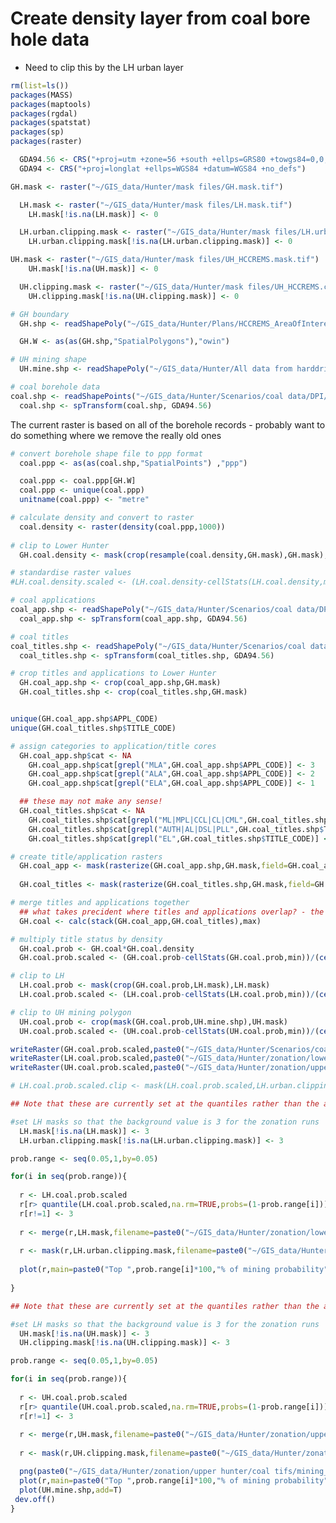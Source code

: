 Create density layer from coal bore hole data
========================================================
* Need to clip this by the LH urban layer

```r
rm(list=ls())
packages(MASS)
packages(maptools)
packages(rgdal)
packages(spatstat)
packages(sp)
packages(raster)

  GDA94.56 <- CRS("+proj=utm +zone=56 +south +ellps=GRS80 +towgs84=0,0,0,0,0,0,0 +units=m +no_defs")
  GDA94 <- CRS("+proj=longlat +ellps=WGS84 +datum=WGS84 +no_defs")

GH.mask <- raster("~/GIS_data/Hunter/mask files/GH.mask.tif")

  LH.mask <- raster("~/GIS_data/Hunter/mask files/LH.mask.tif")
    LH.mask[!is.na(LH.mask)] <- 0

  LH.urban.clipping.mask <- raster("~/GIS_data/Hunter/mask files/LH.urban.clipping.mask.tif")
    LH.urban.clipping.mask[!is.na(LH.urban.clipping.mask)] <- 0

UH.mask <- raster("~/GIS_data/Hunter/mask files/UH_HCCREMS.mask.tif")
    UH.mask[!is.na(UH.mask)] <- 0

  UH.clipping.mask <- raster("~/GIS_data/Hunter/mask files/UH_HCCREMS.clipping.mask.tif")
    UH.clipping.mask[!is.na(UH.clipping.mask)] <- 0

# GH boundary
  GH.shp <- readShapePoly("~/GIS_data/Hunter/Plans/HCCREMS_AreaOfInterest/HCCREMS_AoI_GDAtm.shp", proj4=GDA94.56)

  GH.W <- as(as(GH.shp,"SpatialPolygons"),"owin")

# UH mining shape
  UH.mine.shp <- readShapePoly("~/GIS_data/Hunter/All data from harddrive/From HCCREMS/Boundaries/AoI/Rough_UH_AoIv2.shp")

# coal borehole data
coal.shp <- readShapePoints("~/GIS_data/Hunter/Scenarios/coal data/DPI/coal_borehole.shp", proj4=GDA94)
  coal.shp <- spTransform(coal.shp, GDA94.56)


```

The current raster is based on all of the borehole records - probably want to do something where we remove the really old ones

```r
# convert borehole shape file to ppp format
  coal.ppp <- as(as(coal.shp,"SpatialPoints") ,"ppp")

  coal.ppp <- coal.ppp[GH.W]
  coal.ppp <- unique(coal.ppp)
  unitname(coal.ppp) <- "metre"

# calculate density and convert to raster
  coal.density <- raster(density(coal.ppp,1000))
  
# clip to Lower Hunter
  GH.coal.density <- mask(crop(resample(coal.density,GH.mask),GH.mask),GH.mask)

# standardise raster values
#LH.coal.density.scaled <- (LH.coal.density-cellStats(LH.coal.density,min))/(cellStats(LH.coal.density,max)-cellStats(LH.coal.density,min))

```



```r

# coal applications
coal_app.shp <- readShapePoly("~/GIS_data/Hunter/Scenarios/coal data/DPI/coal_applications.shp", proj4=GDA94)
  coal_app.shp <- spTransform(coal_app.shp, GDA94.56)

# coal titles
coal_titles.shp <- readShapePoly("~/GIS_data/Hunter/Scenarios/coal data/DPI/coal_titles.shp", proj4=GDA94)
  coal_titles.shp <- spTransform(coal_titles.shp, GDA94.56)

# crop titles and applications to Lower Hunter
  GH.coal_app.shp <- crop(coal_app.shp,GH.mask)
  GH.coal_titles.shp <- crop(coal_titles.shp,GH.mask)


unique(GH.coal_app.shp$APPL_CODE)
unique(GH.coal_titles.shp$TITLE_CODE)

# assign categories to application/title cores
  GH.coal_app.shp$cat <- NA
    GH.coal_app.shp$cat[grepl("MLA",GH.coal_app.shp$APPL_CODE)] <- 3
    GH.coal_app.shp$cat[grepl("ALA",GH.coal_app.shp$APPL_CODE)] <- 2
    GH.coal_app.shp$cat[grepl("ELA",GH.coal_app.shp$APPL_CODE)] <- 1

  ## these may not make any sense!
  GH.coal_titles.shp$cat <- NA
    GH.coal_titles.shp$cat[grepl("ML|MPL|CCL|CL|CML",GH.coal_titles.shp$TITLE_CODE)] <- 3
    GH.coal_titles.shp$cat[grepl("AUTH|AL|DSL|PLL",GH.coal_titles.shp$TITLE_CODE)] <- 2
    GH.coal_titles.shp$cat[grepl("EL",GH.coal_titles.shp$TITLE_CODE)] <- 1

# create title/application rasters
  GH.coal_app <- mask(rasterize(GH.coal_app.shp,GH.mask,field=GH.coal_app.shp$cat),GH.mask)
  
  GH.coal_titles <- mask(rasterize(GH.coal_titles.shp,GH.mask,field=GH.coal_titles.shp$cat),GH.mask)

# merge titles and applications together
  ## what takes precident where titles and applications overlap? - the max value
  GH.coal <- calc(stack(GH.coal_app,GH.coal_titles),max)

# multiply title status by density
  GH.coal.prob <- GH.coal*GH.coal.density
  GH.coal.prob.scaled <- (GH.coal.prob-cellStats(GH.coal.prob,min))/(cellStats(GH.coal.prob,max)-cellStats(GH.coal.prob,min))

# clip to LH
  LH.coal.prob <- mask(crop(GH.coal.prob,LH.mask),LH.mask)
  LH.coal.prob.scaled <- (LH.coal.prob-cellStats(LH.coal.prob,min))/(cellStats(LH.coal.prob,max)-cellStats(LH.coal.prob,min))

# clip to UH mining polygon
  UH.coal.prob <- crop(mask(GH.coal.prob,UH.mine.shp),UH.mask)
  UH.coal.prob.scaled <- (UH.coal.prob-cellStats(UH.coal.prob,min))/(cellStats(UH.coal.prob,max)-cellStats(UH.coal.prob,min))

writeRaster(GH.coal.prob.scaled,paste0("~/GIS_data/Hunter/Scenarios/coal data/DPI/GH.coalforChris.tif"),format="GTiff",overwrite=T)
writeRaster(LH.coal.prob.scaled,paste0("~/GIS_data/Hunter/zonation/lower hunter/coal tifs/mining_100_LHcoal.tif"),format="GTiff",overwrite=T)
writeRaster(UH.coal.prob.scaled,paste0("~/GIS_data/Hunter/zonation/upper hunter/coal tifs/mining_100_UHcoal.tif"),format="GTiff",overwrite=T)

# LH.coal.prob.scaled.clip <- mask(LH.coal.prob.scaled,LH.urban.clipping.mask,filename=paste0("~/GIS_data/Hunter/zonation/lower hunter/coal tifs/mining_100_LHcoal.clipped.tif"),format="GTiff",overwrite=T)


```


```r
## Note that these are currently set at the quantiles rather than the actual "probability"

#set LH masks so that the background value is 3 for the zonation runs
  LH.mask[!is.na(LH.mask)] <- 3
  LH.urban.clipping.mask[!is.na(LH.urban.clipping.mask)] <- 3

prob.range <- seq(0.05,1,by=0.05)

for(i in seq(prob.range)){
  
  r <- LH.coal.prob.scaled
  r[r> quantile(LH.coal.prob.scaled,na.rm=TRUE,probs=(1-prob.range[i]))] <- 1
  r[r!=1] <- 3
  
  r <- merge(r,LH.mask,filename=paste0("~/GIS_data/Hunter/zonation/lower hunter/coal tifs/mining_",prob.range[i],"_LHcoal.tif"),format="GTiff",overwrite=T)
  
  r <- mask(r,LH.urban.clipping.mask,filename=paste0("~/GIS_data/Hunter/zonation/lower hunter/coal tifs/mining_",prob.range[i],"_LHcoal.clipped.tif"),format="GTiff",overwrite=T)
  
  plot(r,main=paste0("Top ",prob.range[i]*100,"% of mining probability"),axes=F,legend=F,col=terrain.colors(2))
      
}


```


```r
## Note that these are currently set at the quantiles rather than the actual "probability"

#set LH masks so that the background value is 3 for the zonation runs
  UH.mask[!is.na(UH.mask)] <- 3
  UH.clipping.mask[!is.na(UH.clipping.mask)] <- 3

prob.range <- seq(0.05,1,by=0.05)

for(i in seq(prob.range)){
  
  r <- UH.coal.prob.scaled
  r[r> quantile(UH.coal.prob.scaled,na.rm=TRUE,probs=(1-prob.range[i]))] <- 1
  r[r!=1] <- 3
  
  r <- merge(r,UH.mask,filename=paste0("~/GIS_data/Hunter/zonation/upper hunter/coal tifs/mining_",prob.range[i],"_UHcoal.tif"),format="GTiff",overwrite=T)
  
  r <- mask(r,UH.clipping.mask,filename=paste0("~/GIS_data/Hunter/zonation/upper hunter/coal tifs/mining_",prob.range[i],"_UHcoal.clipped.tif"),format="GTiff",overwrite=T)

  png(paste0("~/GIS_data/Hunter/zonation/upper hunter/coal tifs/mining_",prob.range[i],"_UHcoal.clipped.png"),height=15,width=15,units="cm",res=300,pointsize=12)
  plot(r,main=paste0("Top ",prob.range[i]*100,"% of mining probability"),axes=F,legend=F,col=terrain.colors(2),box=F)
  plot(UH.mine.shp,add=T)
 dev.off()     
}


```